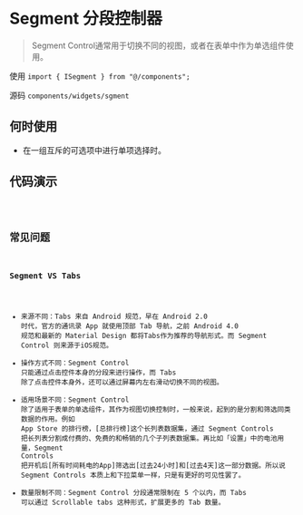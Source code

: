 # Segment 分段控制器

> Segment Control通常用于切换不同的视图，或者在表单中作为单选组件使用。

使用 `import { ISegment } from "@/components";`

源码 `components/widgets/sgment`

## 何时使用

* 在一组互斥的可选项中进行单项选择时。

## 代码演示

<code src='@cases/segment/basic' />

## 常见问题

### Segment VS Tabs

* 来源不同：Tabs 来自 Android 规范，早在 Android 2.0 时代，官方的通讯录 App 就使用顶部 Tab 导航，之前 Android 4.0 规范和最新的 Material Design 都将Tabs作为推荐的导航形式。而 Segment Control 则来源于iOS规范。
* 操作方式不同：Segment Control 只能通过点击控件本身的分段来进行操作，而 Tabs 除了点击控件本身外，还可以通过屏幕内左右滑动切换不同的视图。
* 适用场景不同：Segment Control 除了适用于表单的单选组件，其作为视图切换控制时，一般来说，起到的是分割和筛选同类数据的作用。例如 App Store 的排行榜，[总排行榜]这个长列表数据集，通过 Segment Controls 把长列表分割成付费的、免费的和畅销的几个子列表数据集。再比如「设置」中的电池用量，Segment Controls 把开机后[所有时间耗电的App]筛选出[过去24小时]和[过去4天]这一部分数据。所以说 Segment Controls 本质上和下拉菜单一样，只是有更好的可见性罢了。
* 数量限制不同：Segment Control 分段通常限制在 5 个以内，而 Tabs 可以通过 Scrollable tabs 这种形式，扩展更多的 Tab 数量。
